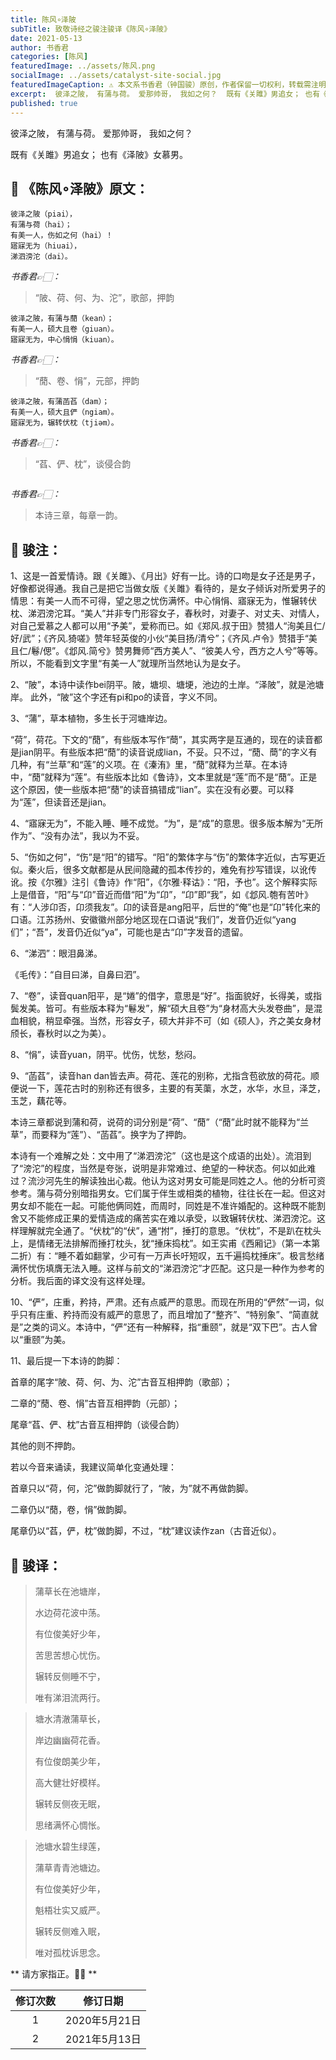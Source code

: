 ```yaml
---
title: 陈风∘泽陂
subTitle: 致敬诗经之骏注骏译《陈风∘泽陂》
date: 2021-05-13
author: 书香君
categories: [陈风]
featuredImage: ../assets/陈风.png
socialImage: ../assets/catalyst-site-social.jpg
featuredImageCaption: ⚠️️ 本文系书香君（钟国骏）原创，作者保留一切权利，转载需注明出处。
excerpt:  彼泽之陂， 有蒲与荷。 爱那帅哥， 我如之何？  既有《关雎》男追女； 也有《泽陂》女慕男。  
published: true
---
```


彼泽之陂，
有蒲与荷。
爱那帅哥，
我如之何？

既有《关雎》男追女；
也有《泽陂》女慕男。



## 🌼 《陈风∘泽陂》原文：

```
彼泽之陂（piai），
有蒲与荷（hai）；
有美一人，伤如之何（hai）！
寤寐无为（hiuai），
涕泗滂沱（dai）。
```

*书香君👉🏻：*

> “陂、荷、何、为、沱”，歌部，押韵

```
彼泽之陂，有蒲与蕑（kean）；
有美一人，硕大且卷（giuan）。
寤寐无为，中心悁悁（kiuan）。
```

*书香君👉🏻：*

> “蕑、卷、悁”，元部，押韵

```
彼泽之陂，有蒲菡萏（dam）；
有美一人，硕大且俨（ngiam）。
寤寐无为，辗转伏枕（tjiəm）。
```

*书香君👉🏻：*

> “萏、俨、枕”，谈侵合韵

```
```

*书香君👉🏻：*

> 本诗三章，每章一韵。


## 🍁️ 骏注：

1、这是一首爱情诗。跟《关雎》、《月出》好有一比。诗的口吻是女子还是男子，好像都说得通。我自己是把它当做女版《关雎》看待的，是女子倾诉对所爱男子的情思：有美一人而不可得，望之思之忧伤满怀。中心悁悁、寤寐无为，惟辗转伏枕、涕泗滂沱耳。“美人”并非专门形容女子，春秋时，对妻子、对丈夫、对情人，对自己爱慕之人都可以用“予美”，爱称而已。如《郑风.叔于田》赞猎人“洵美且仁/好/武”；《齐风.猗嗟》赞年轻英俊的小伙“美目扬/清兮”；《齐风.卢令》赞猎手“美且仁/鬈/偲”。《邶风.简兮》赞男舞师“西方美人”、“彼美人兮，西方之人兮”等等。所以，不能看到文字里“有美一人”就理所当然地认为是女子。

2、“陂”，本诗中读作bei阴平。陂，塘坝、塘埂，池边的土岸。“泽陂”，就是池塘岸。 此外，“陂”这个字还有pi和po的读音，字义不同。

3、“蒲”，草本植物，多生长于河塘岸边。

“荷”，荷花。下文的“蕑”，有些版本写作“蕳”，其实两字是互通的，现在的读音都是jian阴平。有些版本把“蕑”的读音说成lian，不妥。只不过，“蕑、蕳”的字义有几种，有“兰草”和“莲”的义项。在《溱洧》里，“蕑”就释为兰草。在本诗中，“蕑”就释为“莲”。有些版本比如《鲁诗》，文本里就是“莲”而不是“蕑”。正是这个原因，使一些版本把“蕑”的读音搞错成“lian”。实在没有必要。可以释为“莲”，但读音还是jian。

4、“寤寐无为”，不能入睡、睡不成觉。“为”，是“成”的意思。很多版本解为“无所作为”、“没有办法”，我以为不妥。

5、“伤如之何”，“伤”是“阳”的错写。“阳”的繁体字与“伤”的繁体字近似，古写更近似。秦火后，很多文献都是从民间隐藏的孤本传抄的，难免有抄写错误，以讹传讹。按《尔雅》注引《鲁诗》作“阳”，《尔雅·释诂》：“阳，予也”。这个解释实际上是借音，“阳”与“卬”音近而借“阳”为“卬”，“卬”即“我”，如《邶风.匏有苦叶》有：“人涉卬否，卬须我友”。卬的读音是ang阳平，后世的“俺”也是“卬”转化来的口语。江苏扬州、安徽徽州部分地区现在口语说“我们”，发音仍近似“yang们”；“吾”，发音仍近似“ya”，可能也是古“卬”字发音的遗留。

6、“涕泗”：眼泪鼻涕。

《毛传》：“自目曰涕，自鼻曰泗”。

7、“卷”，读音quan阳平，是“婘”的借字，意思是“好”。指面貌好，长得美，或指鬓发美。皆可。有些版本释为“鬈发”，解“硕大且卷”为“身材高大头发卷曲”，是混血相貌，稍显牵强。当然，形容女子，硕大并非不可（如《硕人》，齐之美女身材颀长，春秋时以之为美）。

8、“悁”，读音yuan，阴平。忧伤，忧愁，愁闷。

9、“菡萏”，读音han dan皆去声。荷花、莲花的别称，尤指含苞欲放的荷花。顺便说一下，莲花古时的别称还有很多，主要的有芙蕖，水芝，水华，水旦，泽芝，玉芝，藕花等。

本诗三章都说到蒲和荷，说荷的词分别是“荷”、“蕑”（“蕑”此时就不能释为“兰草”，而要释为“莲”）、“菡萏”。换字为了押韵。

本诗有一个难解之处：文中用了“涕泗滂沱”（这也是这个成语的出处）。流泪到了“滂沱”的程度，当然是夸张，说明是非常难过、绝望的一种状态。何以如此难过？流沙河先生的解读独出心裁。他认为这对男女可能是同姓之人。他的分析可资参考。蒲与荷分别暗指男女。它们属于伴生或相类的植物，往往长在一起。但这对男女却不能在一起。可能他俩同姓，而周时，同姓是不准许婚配的。这种既不能割舍又不能修成正果的爱情造成的痛苦实在难以承受，以致辗转伏枕、涕泗滂沱。这样理解就完全通了。“伏枕”的“伏”，通“拊”，捶打的意思。“伏枕”，不是趴在枕头上，是情绪无法排解而捶打枕头，犹“捶床捣枕”。如王实甫《西厢记》（第一本第二折）有：“睡不着如翻掌，少可有一万声长吁短叹，五千遍捣枕捶床”。极言愁绪满怀忧伤填膺无法入睡。这样与前文的“涕泗滂沱”才匹配。这只是一种作为参考的分析。我后面的译文没有这样处理。

10、“俨”，庄重，矜持，严肃。还有点威严的意思。而现在所用的“俨然”一词，似乎只有庄重、矜持而没有威严的意思了，而且增加了“整齐”、“特别象”、“简直就是”之类的词义。本诗中，“俨”还有一种解释，指“重颐”，就是“双下巴”。古人曾以“重颐”为美。

11、最后提一下本诗的韵脚：

首章的尾字“陂、荷、何、为、沱”古音互相押韵（歌部）；

二章的“蕑、卷、悁”古音互相押韵（元部）；

尾章“萏、俨、枕”古音互相押韵（谈侵合韵）

其他的则不押韵。

若以今音来诵读，我建议简单化变通处理：

首章只以“荷，何，沱”做韵脚就行了，“陂，为”就不再做韵脚。

二章仍以“蕑，卷，悁”做韵脚。

尾章仍以“萏，俨，枕”做韵脚，不过，“枕”建议读作zan（古音近似）。


## 🍁️ 骏译：


> 蒲草长在池塘岸，
> 
> 水边荷花波中荡。
> 
> 有位俊美好少年，
> 
> 苦思苦想心忧伤。
> 
> 辗转反侧睡不宁，
> 
> 唯有涕泪流两行。
> 

> 塘水清澈蒲草长，
> 
> 岸边幽幽荷花香。
> 
> 有位俊朗美少年，
> 
> 高大健壮好模样。
> 
> 辗转反侧夜无眠，
> 
> 思绪满怀心惆怅。
> 

> 池塘水碧生绿莲，
> 
> 蒲草青青池塘边。
> 
> 有位俊美好少年，
> 
> 魁梧壮实又威严。
> 
> 辗转反侧难入眠，
> 
> 唯对孤枕诉思念。
> 


** 请方家指正。🙏🏻 **

| 修订次数      | 修订日期 |
|   :----: |    :----:   |
|  1   | 2020年5月21日       |
|  2   | 2021年5月13日       |

